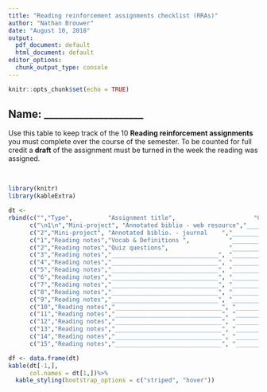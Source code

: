 ```yaml
---
title: "Reading reinforcement assignments checklist (RRAs)"
author: "Nathan Brouwer"
date: "August 10, 2018"
output:
  pdf_document: default
  html_document: default
editor_options:
  chunk_output_type: console
---
```


```r
knitr::opts_chunk$set(echo = TRUE)
```

## Name: ____________________

Use this table to keep track of the 10 **Reading reinforcement assignments** you must complete over the course of the semester.  To be counted for full credit a **draft** of the assignment must be turned in the week the reading was assigned.  

<br>


```r
library(knitr)
library(kableExtra)
```

```r
dt <- 
rbind(c("","Type",          "Assignment title",                      "Chapter num. & title","Draft","Final"),
      c("\n1\n","Mini-project", "Annotated biblio - web resource","________________","_____","_____"),
      c("2","Mini-project", "Annotated biblio. - journal    ","________________","_____","_____"),
      c("1","Reading notes","Vocab & Definitions ",           "________________","_____","_____"),
      c("2","Reading notes","Quiz questions",                 "________________","_____","_____"),
      c("3","Reading notes","______________________________", "________________","_____","_____"),
      c("4","Reading notes","______________________________", "________________","_____","_____"),
      c("5","Reading notes","______________________________", "________________","_____","_____"),
      c("6","Reading notes","______________________________", "________________","_____","_____"),
      c("7","Reading notes","______________________________", "________________","_____","_____"),
      c("8","Reading notes","______________________________", "________________","_____","_____"),
      c("9","Reading notes","______________________________", "________________","_____","_____"),
      c("10","Reading notes","______________________________", "________________","_____","_____"),
      c("11","Reading notes","______________________________", "________________","_____","_____"),
      c("12","Reading notes","______________________________", "________________","_____","_____"),
      c("13","Reading notes","______________________________", "________________","_____","_____"),
      c("14","Reading notes","______________________________", "________________","_____","_____"),
      c("15","Reading notes","______________________________", "________________","_____","_____"))
```



```r
df <- data.frame(dt)
kable(dt[-1,],
      col.names = dt[1,])%>%
  kable_styling(bootstrap_options = c("striped", "hover"))
```

